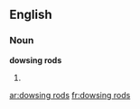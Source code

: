==English==

===Noun===
'''dowsing rods'''

# {{plural of|[[dowsing rod]]}}

[[ar:dowsing rods]]
[[fr:dowsing rods]]